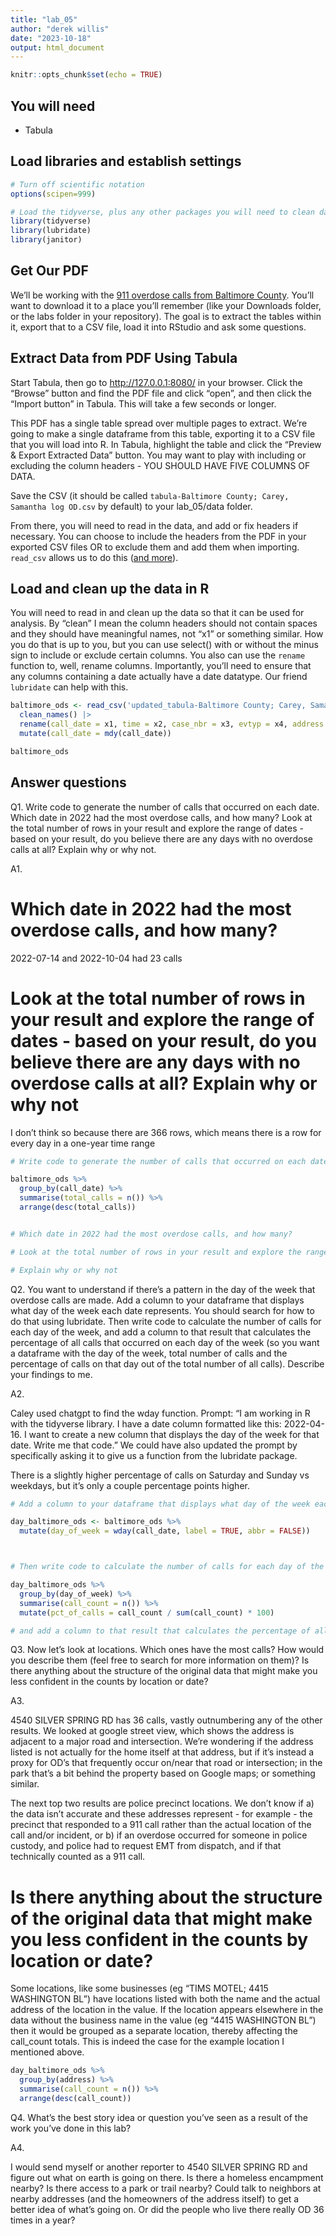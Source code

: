 ```yaml
---
title: "lab_05"
author: "derek willis"
date: "2023-10-18"
output: html_document
---
```


```r
knitr::opts_chunk$set(echo = TRUE)
```

## You will need

-   Tabula

## Load libraries and establish settings

```r
# Turn off scientific notation
options(scipen=999)

# Load the tidyverse, plus any other packages you will need to clean data and work with dates.
library(tidyverse)
library(lubridate)
library(janitor)

```

## Get Our PDF

We'll be working with the [911 overdose calls from Baltimore County](https://drive.google.com/file/d/1qkYuojGF_6WKFr5aNQxmewDzcKyOiJFr/view?usp=share_link). You'll want to download it to a place you'll remember (like your Downloads folder, or the labs folder in your repository). The goal is to extract the tables within it, export that to a CSV file, load it into RStudio and ask some questions.

## Extract Data from PDF Using Tabula

Start Tabula, then go to <http://127.0.0.1:8080/> in your browser. Click the "Browse" button and find the PDF file and click "open", and then click the "Import button" in Tabula. This will take a few seconds or longer.

This PDF has a single table spread over multiple pages to extract. We're going to make a single dataframe from this table, exporting it to a CSV file that you will load into R. In Tabula, highlight the table and click the "Preview & Export Extracted Data" button. You may want to play with including or excluding the column headers - YOU SHOULD HAVE FIVE COLUMNS OF DATA.

Save the CSV (it should be called `tabula-Baltimore County; Carey, Samantha log OD.csv` by default) to your lab_05/data folder.

From there, you will need to read in the data, and add or fix headers if necessary. You can choose to include the headers from the PDF in your exported CSV files OR to exclude them and add them when importing. `read_csv` allows us to do this ([and more](https://readr.tidyverse.org/reference/read_delim.html)).

## Load and clean up the data in R

You will need to read in and clean up the data so that it can be used for analysis. By "clean" I mean the column headers should not contain spaces and they should have meaningful names, not "x1" or something similar. How you do that is up to you, but you can use select() with or without the minus sign to include or exclude certain columns. You also can use the `rename` function to, well, rename columns. Importantly, you'll need to ensure that any columns containing a date actually have a date datatype. Our friend `lubridate` can help with this.

```r
baltimore_ods <- read_csv('updated_tabula-Baltimore County; Carey, Samantha log OD.csv', col_names = FALSE) |> 
  clean_names() |> 
  rename(call_date = x1, time = x2, case_nbr = x3, evtyp = x4, address = x5) %>%
  mutate(call_date = mdy(call_date))

baltimore_ods
```



## Answer questions

Q1. Write code to generate the number of calls that occurred on each date. Which date in 2022 had the most overdose calls, and how many? Look at the total number of rows in your result and explore the range of dates - based on your result, do you believe there are any days with no overdose calls at all? Explain why or why not.

A1.

# Which date in 2022 had the most overdose calls, and how many?

2022-07-14 and 2022-10-04	 had	23	calls

# Look at the total number of rows in your result and explore the range of dates - based on your result, do you believe there are any days with no overdose calls at all? Explain why or why not

I don't think so because there are 366 rows, which means there is a row for every day in a one-year time range

```r

# Write code to generate the number of calls that occurred on each date

baltimore_ods %>%
  group_by(call_date) %>%
  summarise(total_calls = n()) %>%
  arrange(desc(total_calls))


# Which date in 2022 had the most overdose calls, and how many?

# Look at the total number of rows in your result and explore the range of dates - based on your result, do you believe there are any days with no overdose calls at all?

# Explain why or why not

```


Q2. You want to understand if there's a pattern in the day of the week that overdose calls are made. Add a column to your dataframe that displays what day of the week each date represents. You should search for how to do that using lubridate. Then write code to calculate the number of calls for each day of the week, and add a column to that result that calculates the percentage of all calls that occurred on each day of the week (so you want a dataframe with the day of the week, total number of calls and the percentage of calls on that day out of the total number of all calls). Describe your findings to me.

A2.

Caley used chatgpt to find the wday function. Prompt: "I am working in R with the tidyverse library. I have a date column formatted like this: 2022-04-16. I want to create a new column that displays the day of the week for that date. Write me that code." We could have also updated the prompt by specifically asking it to give us a function from the lubridate package.

There is a slightly higher percentage of calls on Saturday and Sunday vs weekdays, but it's only a couple percentage points higher.

```r

# Add a column to your dataframe that displays what day of the week each date represents

day_baltimore_ods <- baltimore_ods %>%
  mutate(day_of_week = wday(call_date, label = TRUE, abbr = FALSE))



# Then write code to calculate the number of calls for each day of the week

day_baltimore_ods %>%
  group_by(day_of_week) %>%
  summarise(call_count = n()) %>%
  mutate(pct_of_calls = call_count / sum(call_count) * 100)

# and add a column to that result that calculates the percentage of all calls that occurred on each day of the week

```

Q3. Now let's look at locations. Which ones have the most calls? How would you describe them (feel free to search for more information on them)? Is there anything about the structure of the original data that might make you less confident in the counts by location or date?

A3.

4540 SILVER SPRING RD has	36 calls, vastly outnumbering any of the other results. We looked at google street view, which shows the address is adjacent to a major road and intersection. We're wondering if the address listed is not actually for the home itself at that address, but if it's instead a proxy for OD's that frequently occur on/near that road or intersection; in the park that's a bit behind the property based on Google maps; or something similar.

The next top two results are police precinct locations. We don't know if a) the data isn't accurate and these addresses represent - for example - the precinct that responded to a 911 call rather than the actual location of the call and/or incident, or b) if an overdose occurred for someone in police custody, and police had to request EMT from dispatch, and if that technically counted as a 911 call.

# Is there anything about the structure of the original data that might make you less confident in the counts by location or date?

Some locations, like some businesses (eg "TIMS MOTEL; 4415 WASHINGTON BL") have locations listed with both the name and the actual address of the location in the value. If the location appears elsewhere in the data without the business name in the value (eg "4415 WASHINGTON BL") then it would be grouped as a separate location, thereby affecting the call_count totals. This is indeed the case for the example location I mentioned above.


```r

day_baltimore_ods %>%
  group_by(address) %>%
  summarise(call_count = n()) %>%
  arrange(desc(call_count))

```

Q4. What's the best story idea or question you've seen as a result of the work you've done in this lab?

A4.

I would send myself or another reporter to 4540 SILVER SPRING RD and figure out what on earth is going on there. Is there a homeless encampment nearby? Is there access to a park or trail nearby? Could talk to neighbors at nearby addresses (and the homeowners of the address itself) to get a better idea of what's going on. Or did the people who live there really OD 36 times in a year?